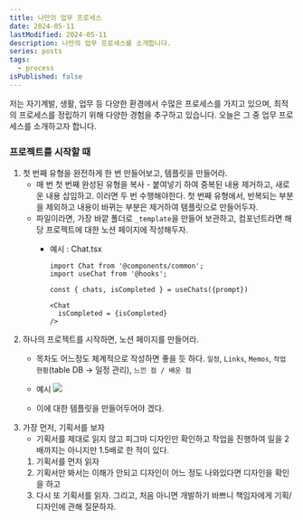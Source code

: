 ```yaml
---
title: 나만의 업무 프로세스
date: 2024-05-11
lastModified: 2024-05-11
description: 나만의 업무 프로세스를 소개합니다.
series: posts
tags:
  - process
isPublished: false
---
```

저는 자기계발, 생활, 업무 등 다양한 환경에서 수많은 프로세스를 가지고 있으며, 최적의 프로세스를 정립하기 위해 다양한 경험을 추구하고 있습니다. 오늘은 그 중 업무 프로세스를 소개하고자 합니다.

### 프로젝트를 시작할 때

1. 첫 번째 유형을 완전하게 한 번 만들어보고, 템플릿을 만들어라.
    - 매 번 첫 번째 완성된 유형을 복사 - 붙여넣기 하여 중복된 내용 제거하고, 새로운 내용 삽입하고. 이러면 두 번 수행해야한다. 첫 번째 유형에서, 반복되는 부분을 제외하고 내용이 바뀌는 부분은 제거하여 템플릿으로 만들어두자.
    - 파일이라면, 가장 바깥 폴더로 `_template`을 만들어 보관하고, 컴포넌트라면 해당 프로젝트에 대한 노션 페이지에 작성해두자.
        - 예시 : Chat.tsx
          ```tsx {1}
          import Chat from '@components/common';
          import useChat from '@hooks';
          ```
              
          ```tsx 
          const { chats, isCompleted } = useChats({prompt})
          ```
          ```tsx
          <Chat 
            isCompleted = {isCompleted}
          />
          ```
2. 하나의 프로젝트를 시작하면, 노션 페이지를 만들어라. 
    - 목차도 어느정도 체계적으로 작성하면 좋을 듯 하다. `일정`, `Links`, `Memos`, `작업 현황`(table DB → 일정 관리), `느낀 점 / 배운 점`
    - 예시
        ![](https://github.com/gloddy-dev/gloddy-client/assets/62178788/221c29f2-fe22-41ad-b1a6-69281a61d62a)
        
    - 이에 대한 템플릿을 만들어두어야 겠다.
3. 가장 먼저, 기획서를 보자
    - 기획서를 제대로 읽지 않고 피그마 디자인만 확인하고 작업을 진행하여 일을 2배까지는 아니지만 1.5배로 한 적이 있다.
    1. 기획서를 먼저 읽자
    2. 기획서만 봐서는 이해가 안되고 디자인이 어느 정도 나와있다면 디자인을 확인을 하고
    3. 다시 또 기획서를 읽자.
        그리고, 처음 아니면 개발하기 바쁘니 책임자에게 기획/디자인에 관해 질문하자.
